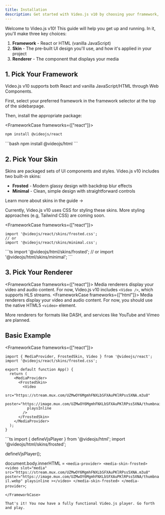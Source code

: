 ```yaml
---
title: Installation
description: Get started with Video.js v10 by choosing your framework, styles, skin, and media renderer
---
```



Welcome to Video.js v10! This guide will help you get up and running. In it, you'll make three key choices:

1. **Framework** - React or HTML (vanilla JavaScript)
2. **Skin** - The pre-built UI design you'll use, and how it's applied in your project
3. **Renderer** - The component that displays your media

## 1. Pick Your Framework

Video.js v10 supports both React and vanilla JavaScript/HTML through Web Components. 

First, select your preferred framework in the framework selector at the top of the <span class="hidden lg:inline">sidebar</span><span class="lg:hidden">page</span>.

Then, install the appropriate package:

<FrameworkCase frameworks={["react"]}>
```bash
npm install @videojs/react
```
</FrameworkCase>
<FrameworkCase frameworks={["html"]}>
```bash
npm install @videojs/html
```
</FrameworkCase>

## 2. Pick Your Skin

Skins are packaged sets of UI components and styles. Video.js v10 includes two built-in skins:

- **Frosted** - Modern glassy design with backdrop blur effects
- **Minimal** - Clean, simple design with straightforward controls

Learn more about skins <DocsLink slug="concepts/skins">in the guide →</DocsLink>

Currently, Video.js v10 uses CSS for styling these skins. More styling approaches (e.g, Tailwind CSS) are coming soon.

<FrameworkCase frameworks={["react"]}>
```tsx
import '@videojs/react/skins/frosted.css';
// or
import '@videojs/react/skins/minimal.css';
```
</FrameworkCase>
<FrameworkCase frameworks={["html"]}>
```ts
import '@videojs/html/skins/frosted';
// or
import '@videojs/html/skins/minimal';
```
</FrameworkCase>

## 3. Pick Your Renderer

<FrameworkCase frameworks={["react"]}>
Media renderers display your video and audio content. For now, Video.js v10 includes `<Video />`, which supports HLS streams.
</FrameworkCase>
<FrameworkCase frameworks={["html"]}>
Media renderers display your video and audio content. For now, you should use the native HTML5 `<video>` element.
</FrameworkCase>

More renderers for formats like DASH, and services like YouTube and Vimeo are planned.

## Basic Example

<FrameworkCase frameworks={["react"]}>
```tsx
import { MediaProvider, FrostedSkin, Video } from '@videojs/react';
import '@videojs/react/skins/frosted.css';

export default function App() {
  return (
    <MediaProvider>
      <FrostedSkin>
        <Video
          src="https://stream.mux.com/UZMwOY6MgmhFNXLbSFXAuPKlRPss5XNA.m3u8"
          poster="https://image.mux.com/UZMwOY6MgmhFNXLbSFXAuPKlRPss5XNA/thumbnail.webp"
          playsInline
        />
      </FrostedSkin>
    </MediaProvider>
  );
}
```
</FrameworkCase>
<FrameworkCase frameworks={["html"]}>
```ts
import { defineVjsPlayer } from '@videojs/html';
import '@videojs/html/skins/frosted';

defineVjsPlayer();

document.body.innerHTML = `
  <media-provider>
    <media-skin-frosted>
      <video
        slot="media"
        src="https://stream.mux.com/UZMwOY6MgmhFNXLbSFXAuPKlRPss5XNA.m3u8"
        poster="https://image.mux.com/UZMwOY6MgmhFNXLbSFXAuPKlRPss5XNA/thumbnail.webp"
        playsinline
      ></video>
    </media-skin-frosted>
  </media-provider>
`;
```
</FrameworkCase>

That's it! You now have a fully functional Video.js player. Go forth and play.